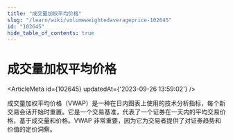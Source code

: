 ```yaml
---
title: "成交量加权平均价格"
slug: "/learn/wiki/volumeweightedaverageprice-102645"
id: "102645"
hide_table_of_contents: true
---
```



# 成交量加权平均价格

<ArticleMeta id={102645} updatedAt={'2023-09-26 13:59:02'} />
<div className='border-solid border-b border-t-0 my-4 border-[var(--ifm-color-gray-300)]' />

成交量加权平均价格（VWAP）是一种在日内图表上使用的技术分析指标，每个新交易会话开始时重置。它是一个交易基准，代表了一个证券在一天内的平均交易价格，基于成交量和价格。VWAP 非常重要，因为它为交易者提供了对证券趋势和价值的定价洞察。
